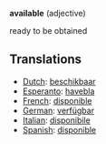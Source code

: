 '''available''' (adjective)

ready to be obtained

==Translations==
*[[Dutch]]: [[beschikbaar]]
*[[Esperanto]]: [[havebla]]
*[[French]]: [[disponible]]
*[[German]]: [[verfügbar]]
*[[Italian]]: [[disponibile]]
*[[Spanish]]: [[disponible]]